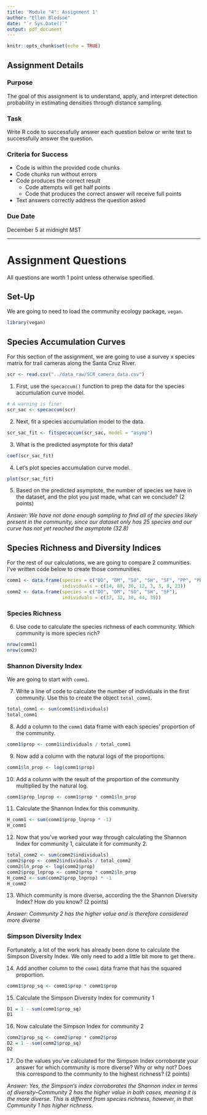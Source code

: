 ```yaml
---
title: 'Module "4": Assignment 1'
author: "Ellen Bledsoe"
date: "`r Sys.Date()`"
output: pdf_document
---
```


```r
knitr::opts_chunk$set(echo = TRUE)
```

## Assignment Details

### Purpose

The goal of this assignment is to understand, apply, and interpret detection probability in estimating densities through distance sampling.

### Task

Write R code to successfully answer each question below or write text to successfully answer the question.

### Criteria for Success

-   Code is within the provided code chunks
-   Code chunks run without errors
-   Code produces the correct result
    -   Code attempts will get half points
    -   Code that produces the correct answer will receive full points
-   Text answers correctly address the question asked

### Due Date

December 5 at midnight MST

------------------------------------------------------------------------

# Assignment Questions

All questions are worth 1 point unless otherwise specified.

## Set-Up

We are going to need to load the community ecology package, `vegan`.

```r
library(vegan)
```

## Species Accumulation Curves

For this section of the assignment, we are going to use a survey x species matrix for trail cameras along the Santa Cruz River.

```r
scr <- read.csv("../data_raw/SCR_camera_data.csv")
```

1.  First, use the `specaccum()` function to prep the data for the species accumulation curve model.

```r
# A warning is fine!
scr_sac <- specaccum(scr)
```

2.  Next, fit a species accumulation model to the data.

```r
scr_sac_fit <- fitspecaccum(scr_sac, model = "asymp")
```

3.  What is the predicted asymptote for this data?

```r
coef(scr_sac_fit)
```

4.  Let's plot species accumulation curve model.

```r
plot(scr_sac_fit)
```

5.  Based on the predicted asymptote, the number of species we have in the dataset, and the plot you just made, what can we conclude? (2 points)

*Answer: We have not done enough sampling to find all of the species likely present in the community, since our dataset only has 25 species and our curve has not yet reached the asymptote (32.8)*

## Species Richness and Diversity Indices

For the rest of our calculations, we are going to compare 2 communities. I've written code below to create those communities.

```r
comm1 <- data.frame(species = c("DO", "DM", "SO", "SH", "SF", "PP", "PB", "BA"),
                    individuals = c(14, 89, 30, 12, 3, 3, 8, 23))
comm2 <- data.frame(species = c("DO", "DM", "SO", "SH", "SF"),
                    individuals = c(37, 32, 30, 44, 39))
```

### Species Richness

6.  Use code to calculate the species richness of each community. Which community is more species rich?

```r
nrow(comm1)
nrow(comm2)
```

### Shannon Diversity Index

We are going to start with `comm1`.

7.  Write a line of code to calculate the number of individuals in the first community. Use this to create the object `total_comm1`.

```r
total_comm1 <- sum(comm1$individuals)
total_comm1
```

8.  Add a column to the `comm1` data frame with each species' proportion of the community.

```r
comm1$prop <- comm1$individuals / total_comm1
```

9.  Now add a column with the natural logs of the proportions.

```r
comm1$ln_prop <- log(comm1$prop)
```

10. Add a column with the result of the proportion of the community multiplied by the natural log.

```r
comm1$prop_lnprop <- comm1$prop * comm1$ln_prop
```

11. Calculate the Shannon Index for this community.

```r
H_comm1 <- sum(comm1$prop_lnprop * -1)
H_comm1
```

12. Now that you've worked your way through calculating the Shannon Index for community 1, calculate it for community 2.

```r
total_comm2 <- sum(comm2$individuals)
comm2$prop <- comm2$individuals / total_comm2
comm2$ln_prop <- log(comm2$prop)
comm2$prop_lnprop <- comm2$prop * comm2$ln_prop
H_comm2 <- sum(comm2$prop_lnprop) * -1
H_comm2
```

13. Which community is more diverse, according the the Shannon Diversity Index? How do you know? (2 points)

*Answer: Community 2 has the higher value and is therefore considered more diverse*

### Simpson Diversity Index

Fortunately, a lot of the work has already been done to calculate the Simpson Diversity Index. We only need to add a little bit more to get there.

14. Add another column to the `comm1` data frame that has the squared proportion.

```r
comm1$prop_sq <- comm1$prop * comm1$prop
```

15. Calculate the Simpson Diversity Index for community 1

```r
D1 = 1 - sum(comm1$prop_sq)
D1
```

16. Now calculate the Simpson Index for community 2

```r
comm2$prop_sq <- comm2$prop * comm2$prop
D2 = 1 - sum(comm2$prop_sq)
D2
```

17. Do the values you've calculated for the Simpson Index corroborate your answer for which community is more diverse? Why or why not? Does this correspond to the community to the highest richness? (2 points)

*Answer: Yes, the Simpson's index corroborates the Shannon index in terms of diversity–Community 2 has the higher value in both cases, meaning it is the more diverse. This is different from species richness, however, in that Community 1 has higher richness.*
